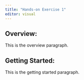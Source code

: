 ```yaml
---
title: "Hands-on Exercise 1"
editor: visual
---
```


## Overview:

This is the overview paragraph.

## Getting Started:

This is the getting started paragraph.
